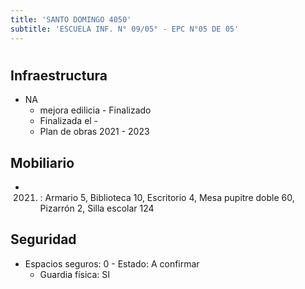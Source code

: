 ```yaml
---
title: 'SANTO DOMINGO 4050'
subtitle: 'ESCUELA INF. N° 09/05° - EPC N°05 DE 05'
---
```


#
## Infraestructura

* NA 
    + mejora edilicia - Finalizado 
    + Finalizada el - 
    + Plan de obras 2021 - 2023 






## Mobiliario

*  (2021) : Armario 5, Biblioteca 10, Escritorio 4, Mesa pupitre doble 60, Pizarrón 2, Silla escolar 124 





## Seguridad

*  Espacios seguros: 0 - Estado: A confirmar 
    + Guardia física: SI



